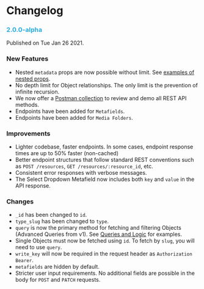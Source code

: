 # Changelog

### <font color="#28ACE2">2.0.0-alpha</font>

Published on Tue Jan 26 2021.

### New Features

- Nested `metadata` props are now possible without limit. See [examples of nested props](/api-reference/objects#get-objects).
- No depth limit for Object relationships. The only limit is the prevention of infinite recursion.
- We now offer a [Postman collection](/api-reference/getting-started/introduction#postman) to review and demo all REST API methods.
- Endpoints have been added for `Metafields`.
- Endpoints have been added for `Media Folders`.

### Improvements

- Lighter codebase, faster endpoints. In some cases, endpoint response times are up to 50% faster (non-cached)
- Better endpoint structures that follow standard REST conventions such as `POST /resources`, `GET /resources/:resource_id`, etc.
- Consistent error responses with verbose messages.
- The Select Dropdown Metafield now includes both `key` and `value` in the API response.

### Changes

- `_id` has been changed to `id`.
- `type_slug` has been changed to `type`.
- `query` is now the primary method for fetching and filtering Objects (Advanced Queries from v1). See [Queries and Logic](/api-reference/queries) for examples.
- Single Objects must now be fetched using `id`. To fetch by `slug`, you will need to use `query`.
- `write_key` will now be required in the request header as `Authorization Bearer`.
- `metafields` are hidden by default.
- Stricter user input requirements. No additional fields are possible in the body for `POST` and `PATCH` requests.
